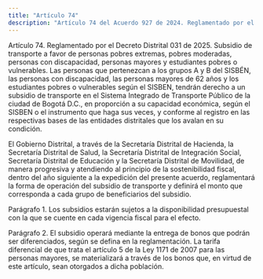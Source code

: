 ```yaml
---
title: "Artículo 74"
description: "Artículo 74 del Acuerdo 927 de 2024. Reglamentado por el Decreto Distrital 031 de 2025."
---
```


Artículo 74.  Reglamentado por el Decreto Distrital 031 de 2025. Subsidio de transporte a favor de personas pobres extremas, pobres moderadas, personas con discapacidad, personas mayores y estudiantes pobres o vulnerables. Las personas que pertenezcan a los grupos A y B del SISBÉN, las personas con discapacidad, las personas mayores de 62 años y los estudiantes pobres o vulnerables según el SISBEN, tendrán derecho a un subsidio de transporte en el Sistema Integrado de Transporte Público de la ciudad de Bogotá D.C., en proporción a su capacidad económica, según el SISBEN o el instrumento que haga sus veces, y conforme al registro en las respectivas bases de las entidades distritales que los avalan en su condición.
 
El Gobierno Distrital, a través de la Secretaría Distrital de Hacienda, la Secretaría
Distrital de Salud, la Secretaría Distrital de Integración Social, Secretaría Distrital de Educación y la Secretaría Distrital de Movilidad, de manera progresiva y atendiendo al principio de la sostenibilidad fiscal, dentro del año siguiente a la expedición del presente acuerdo, reglamentará la forma de operación del subsidio de transporte y definirá el monto que corresponda a cada grupo de beneficiarios del subsidio.
 
Parágrafo 1. Los subsidios estarán sujetos a la disponibilidad presupuestal con la que se cuente en cada vigencia fiscal para el efecto.
 
Parágrafo 2. El subsidio operará mediante la entrega de bonos que podrán ser diferenciados, según se defina en la reglamentación. La tarifa diferencial de que trata el artículo 5 de la Ley 1171 de 2007 para las personas mayores, se materializará a través de los bonos que, en virtud de este artículo, sean otorgados a dicha población.